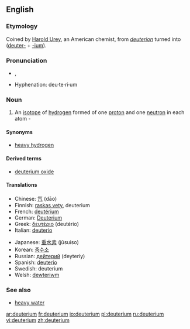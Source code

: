 ==English==

===Etymology===
Coined by [[:w:Harold Urey|Harold Urey]], an American chemist, from {{Gr.}} ''[[deuterion]]'' turned into {{NL.}} ([[deuter-]] + [[-ium]]).

===Pronunciation===
*{{IPA|/djuːˈtɪɹiəm/}}, {{SAMPA|/dju:"tIri@m/}}
*Hyphenation: deu·te·ri·um

===Noun===
{{wikipedia}}
{{en-noun|-}}

# {{isotope}} An [[isotope]] of [[hydrogen]] formed of one [[proton]] and one [[neutron]] in each atom - {{nuclide|2|1|H}}

====Synonyms====
*[[heavy hydrogen]]

====Derived terms====
*[[deuterium oxide]]

====Translations====
{{trans-top|isotope of hydrogen}}
*Chinese: [[氘]] (dāo)
*Finnish: [[raskas vety]], deuterium
*French: [[deutérium]] {{m}}
*German: [[Deuterium]] {{n}}
*Greek: [[δευτέριο]] {{n}} (deut&eacute;rio)
*Italian: [[deuterio]] {{m}}
{{trans-mid}}
*Japanese: [[重水素]] (jūsuiso)
*Korean: [[중수소]]
*Russian: [[дейтерий]] {{m}} (deyteriy)
*Spanish: [[deuterio]] {{m}}
*Swedish: deuterium {{n}}
*Welsh: [[dewteriwm]]
{{trans-bottom}}

===See also===
*[[heavy water]]

[[ar:deuterium]]
[[fr:deuterium]]
[[io:deuterium]]
[[pl:deuterium]]
[[ru:deuterium]]
[[vi:deuterium]]
[[zh:deuterium]]